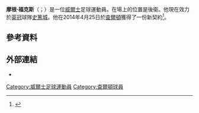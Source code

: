 {{noteta
|G1=football|G2=EPL|G3=FAcup
|1=zh-hans:福克斯;zh-hk:霍斯;zh-tw:福克斯;
}}

{{Infobox football biography
| name                = 摩根·福克斯<br>Morgan Fox
| image               = Morgan Fox, Charlton.jpg
| caption             = 
| fullname            = Morgan Alexander Fox<ref>{{cite web|url=http://www.football-league.co.uk/staticFiles/4e/bd/0,,10794~179534,00.pdf|title=Professional Retain List & Free Transfers 2012/13|publisher=[[The_Football_League|The Football League]]|date=3 June 2013|accessdate=13 January 2014|url-status=dead|archiveurl=https://web.archive.org/web/20131012034401/http://www.football-league.co.uk/staticFiles/4e/bd/0%2C%2C10794~179534%2C00.pdf|archivedate=12 October 2013}}</ref>
| birth_date          = {{Birth date and age|1993|09|21|df=y}}<ref name="11v11">{{cite web|url=https://www.11v11.com/players/morgan-fox-240148/|title=Morgan Fox|website=11v11.com|publisher=AFS Enterprises|accessdate=16 July 2018|archive-date=2018-07-19|archive-url=https://web.archive.org/web/20180719233836/https://www.11v11.com/players/morgan-fox-240148/|dead-url=no}}</ref>
| birth_place         = [[英格蘭|英格蘭]][[切爾姆斯福德|切爾姆斯福德]]
| height              = {{height|ft=6|in=1}}<ref name="11v11"/>
| position            = 後衛
| currentclub         = [[斯托克城足球俱乐部|史篤城]]
| clubnumber          = 3
| youthyears1         = 2008–2010 | youthclubs1 = [[伊普斯维奇城足球俱乐部|葉士域治]]
| youthyears2         = 2010–2012 | youthclubs2 = Charlton Athletic
| years1              = 2013–2017 | clubs1 = [[查爾頓競技足球俱樂部|查爾頓]]     | caps1 = 103 | goals1 = 1
| years2              = 2013–2014 | clubs2 = → [[諾士郡足球會|諾士郡]] (loan)      | caps2 = 7   | goals2 = 1
| years3              = 2017–2020 | clubs3 = [[谢周三足球俱乐部|錫周三]] | caps3 = 90  | goals3 = 3
| years4              = 2020–     | clubs4 = [[斯托克城足球俱乐部|史篤城]]                   | caps4 = 0   | goals4 = 0
| nationalyears1      = 2013–2014 | nationalteam1 = [[威爾斯21歲以下足球代表隊|威爾斯U21]]| nationalcaps1 = 7| nationalgoals1 = 0
| club-update         = 08:33, 7 August 2020 (UTC)
}}

'''摩根·福克斯'''（{{lang-en|Morgan Fox}}；{{bd|1993年|9月21日}}）是一位[[威爾士|威爾士]]足球運動員。在場上的位置是後衛。他現在效力於[[英格蘭足球冠軍聯賽|英冠]]球隊[[斯托克城足球俱乐部|史篤城]]。他在2014年4月25日於[[查爾頓競技足球俱樂部|查爾頓]]獲得了一份新契約<ref>{{cite web | title=Fox and Phillips extend deals | publisher=Charlton Athletic | date=2014-04-25 | url=http://www.cafc.co.uk/news/article/20140425-phillips-fox-1510172.aspx | deadurl=yes | archiveurl=https://web.archive.org/web/20140426214610/http://www.cafc.co.uk/news/article/20140425-phillips-fox-1510172.aspx | archivedate=2014-04-26 }}</ref>。

==參考資料==
{{Reflist}}

==外部連結==
*{{Soccerbase|68223}}

{{史篤城球員名單}}
{{DEFAULTSORT:Fox, Morgan}}
[[Category:威爾士足球運動員|Category:威爾士足球運動員]]
[[Category:查爾頓球員|Category:查爾頓球員]]